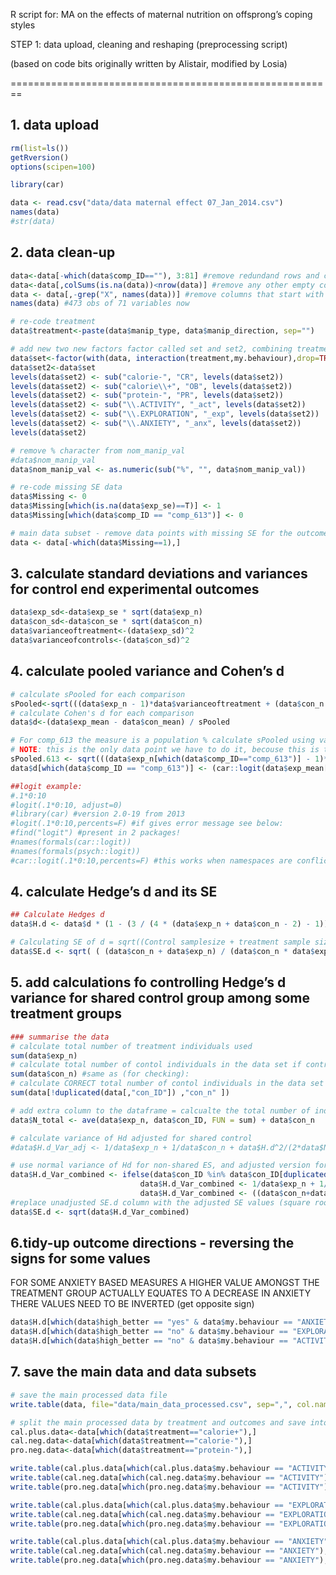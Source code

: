 R script for:
MA on the effects of maternal nutrition on offsprong's coping styles

STEP 1: data upload, cleaning and reshaping (preprocessing script) 

(based on code bits originally written by Alistair, modified by Losia)

========================================================

1. data upload  
--------------
```r
rm(list=ls())
getRversion()
options(scipen=100)

library(car)

data <- read.csv("data/data maternal effect 07_Jan_2014.csv")
names(data)
#str(data)
```

2. data clean-up
----------------
```r
data<-data[-which(data$comp_ID==""), 3:81] #remove redundand rows and columns (including general Comments which contain characters that mess up when saving to .csv files)
data<-data[,colSums(is.na(data))<nrow(data)] #remove any other empty columns
data <- data[,-grep("X", names(data))] #remove columns that start with X
names(data) #473 obs of 71 variables now

# re-code treatment
data$treatment<-paste(data$manip_type, data$manip_direction, sep="")

# add new two new factors factor called set and set2, combining treatment type and outcome (my.behaviour) levels
data$set<-factor(with(data, interaction(treatment,my.behaviour),drop=TRUE))
data$set2<-data$set
levels(data$set2) <- sub("calorie-", "CR", levels(data$set2))
levels(data$set2) <- sub("calorie\\+", "OB", levels(data$set2))
levels(data$set2) <- sub("protein-", "PR", levels(data$set2))
levels(data$set2) <- sub("\\.ACTIVITY", "_act", levels(data$set2))
levels(data$set2) <- sub("\\.EXPLORATION", "_exp", levels(data$set2))
levels(data$set2) <- sub("\\.ANXIETY", "_anx", levels(data$set2))
levels(data$set2)

# remove % character from nom_manip_val
#data$nom_manip_val
data$nom_manip_val <- as.numeric(sub("%", "", data$nom_manip_val))

# re-code missing SE data
data$Missing <- 0
data$Missing[which(is.na(data$exp_se)==T)] <- 1
data$Missing[which(data$comp_ID == "comp_613")] <- 0

# main data subset - remove data points with missing SE for the outcomes (473 -> 390 effect sizes)
data <- data[-which(data$Missing==1),]
```

3. calculate standard deviations and variances for control end experimental outcomes
------------------------------------------------------------------------------------
```r
data$exp_sd<-data$exp_se * sqrt(data$exp_n) 
data$con_sd<-data$con_se * sqrt(data$con_n)
data$varianceoftreatment<-(data$exp_sd)^2
data$varianceofcontrols<-(data$con_sd)^2
```

4. calculate pooled variance and Cohen's d 
------------------------------------------
```r
# calculate sPooled for each comparison
sPooled<-sqrt(((data$exp_n - 1)*data$varianceoftreatment + (data$con_n - 1)*data$varianceofcontrols) / (data$exp_n + data$con_n - 2))
# calculate Cohen's d for each comparison
data$d<-(data$exp_mean - data$con_mean) / sPooled 

# For comp_613 the measure is a population % calculate sPooled using variance = pi^2 / 3, and use logit %s, as proportions, for Cohen's d
# NOTE: this is the only data point we have to do it, becouse this is the percents of animals showing certain response. All other percentages are means of some behavioral measures expressd as percents.
sPooled.613 <- sqrt(((data$exp_n[which(data$comp_ID=="comp_613")] - 1)*((pi^2)/3) + (data$con_n[which(data$comp_ID == "comp_613")] - 1)*((pi^2)/3)) / (data$exp_n[which(data$comp_ID=="comp_613")] + data$con_n[which(data$comp_ID == "comp_613")] - 2))
data$d[which(data$comp_ID == "comp_613")] <- (car::logit(data$exp_mean[which(data$comp_ID=="comp_613")]/100, percents=F) - car::logit(data$con_mean[which(data$comp_ID=="comp_613")]/100, percents=F)) / sPooled.613 

##logit example:
#.1*0:10
#logit(.1*0:10, adjust=0)
#library(car) #version 2.0-19 from 2013
#logit(.1*0:10,percents=F) #if gives error message see below:
#find("logit") #present in 2 packages!
#names(formals(car::logit))
#names(formals(psych::logit))
#car::logit(.1*0:10,percents=F) #this works when namespaces are conflicting1
```

4. calculate Hedge's d and its SE
------------------------------------------
```r
## Calculate Hedges d
data$H.d <- data$d * (1 - (3 / (4 * (data$exp_n + data$con_n - 2) - 1)))

# Calculating SE of d = sqrt((Control samplesize + treatment sample size / Control samplesize * treatment sample size) + (d^2/2(Control samplesize + treatment sample size - 2)))
data$SE.d <- sqrt( ( (data$con_n + data$exp_n) / (data$con_n * data$exp_n) ) + ( (data$H.d^2) / (2 * (data$con_n + data$exp_n - 2) ) ) )

```

5. add calculations fo controlling Hedge's d variance for shared control group among some treatment groups 
---------------------------------------------------------------------------------------
```r
### summarise the data
# calculate total number of treatment individuals used
sum(data$exp_n)
# calculate total number of contol individuals in the data set if control sharing not taken into account
sum(data$con_n) #same as (for checking):
# calculate CORRECT total number of contol individuals in the data set controlling for control sharing 
sum(data[!duplicated(data[,"con_ID"]) ,"con_n" ])

# add extra column to the dataframe = calcualte the total number of individuals within an experiment, accounting for shared controls (used once!) - be careful with splitting data by sex? 
data$N_total <- ave(data$exp_n, data$con_ID, FUN = sum) + data$con_n

# calculate variance of Hd adjusted for shared control 
#data$H.d_Var_adj <- 1/data$exp_n + 1/data$con_n + data$H.d^2/(2*data$N_total)

# use normal variance of Hd for non-shared ES, and adjusted version for shared ES
data$H.d_Var_combined <- ifelse(data$con_ID %in% data$con_ID[duplicated(data$con_ID)], 
                             data$H.d_Var_combined <- 1/data$exp_n + 1/data$con_n + data$H.d^2/(2*data$N_total), 
                             data$H.d_Var_combined <- ((data$con_n+data$exp_n)/(data$con_n*data$exp_n)) + ((data$H.d^2)/(2*(data$con_n+data$exp_n-2))) )
#replace unadjusted SE.d column with the adjusted SE values (square root of the variance)
data$SE.d <- sqrt(data$H.d_Var_combined)
```

6.tidy-up outcome directions - reversing the signs for some values
---------------------------------------------------------
FOR SOME ANXIETY BASED MEASURES A HIGHER VALUE AMONGST THE TREATMENT GROUP ACTUALLY EQUATES TO A DECREASE IN ANXIETY THERE VALUES NEED TO BE INVERTED (get opposite sign)

```r
data$H.d[which(data$high_better == "yes" & data$my.behaviour == "ANXIETY")]<-data$H.d[which(data$high_better == "yes" & data$my.behaviour == "ANXIETY")] * -1
data$H.d[which(data$high_better == "no" & data$my.behaviour == "EXPLORATION")]<-data$H.d[which(data$high_better == "no" & data$my.behaviour == "EXPLORATION")] * -1
data$H.d[which(data$high_better == "no" & data$my.behaviour == "ACTIVITY")]<-data$H.d[which(data$high_better == "no" & data$my.behaviour == "ACTIVITY")] * -1
```

7. save the main data and data subsets
--------------------------------------------------------------
```r

# save the main processed data file
write.table(data, file="data/main_data_processed.csv", sep=",", col.names=names(data), row.names=F)

# split the main processed data by treatment and outcomes and save into a separate files
cal.plus.data<-data[which(data$treatment=="calorie+"),]
cal.neg.data<-data[which(data$treatment=="calorie-"),]
pro.neg.data<-data[which(data$treatment=="protein-"),]

write.table(cal.plus.data[which(cal.plus.data$my.behaviour == "ACTIVITY"),], file="data/Cal.Plus.Act.csv", sep=",", col.names=names(data), row.names=F)
write.table(cal.neg.data[which(cal.neg.data$my.behaviour == "ACTIVITY"),], file="data/Cal.Neg.Act.csv", sep=",", col.names=names(data), row.names=F)
write.table(pro.neg.data[which(pro.neg.data$my.behaviour == "ACTIVITY"),], file="data/Pro.Neg.Act.csv", sep=",", col.names=names(data), row.names=F)

write.table(cal.plus.data[which(cal.plus.data$my.behaviour == "EXPLORATION"),], file="data/Cal.Plus.Exp.csv", sep=",", col.names=names(data), row.names=F)
write.table(cal.neg.data[which(cal.neg.data$my.behaviour == "EXPLORATION"),], file="data/Cal.Neg.Exp.csv", sep=",", col.names=names(data), row.names=F)
write.table(pro.neg.data[which(pro.neg.data$my.behaviour == "EXPLORATION"),], file="data/Pro.Neg.Exp.csv", sep=",", col.names=names(data), row.names=F)

write.table(cal.plus.data[which(cal.plus.data$my.behaviour == "ANXIETY"),], file="data/Cal.Plus.Anx.csv", sep=",", col.names=names(data), row.names=F)
write.table(cal.neg.data[which(cal.neg.data$my.behaviour == "ANXIETY"),], file="data/Cal.Neg.Anx.csv", sep=",", col.names=names(data), row.names=F)
write.table(pro.neg.data[which(pro.neg.data$my.behaviour == "ANXIETY"),], file="data/Pro.Neg.Anx.csv", sep=",", col.names=names(data), row.names=F)

```

